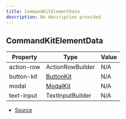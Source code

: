 ```yaml
---
title: CommandKitElementData
description: No description provided
---
```


## CommandKitElementData

| Property    | Type                                 | Value |
| ----------- | ------------------------------------ | ----- |
| action\-row | ActionRowBuilder                     | N/A   |
| button\-kit | [ButtonKit](/docs/classes/ButtonKit) | N/A   |
| modal       | [ModalKit](/docs/classes/ModalKit)   | N/A   |
| text\-input | TextInputBuilder                     | N/A   |

- [Source](https://github.com/underctrl-io/commandkit/blob/f8cc07d11d2ae5ed7f529adff1649936223e27b2/packages/commandkit/src/components/common/element.ts#L15)
